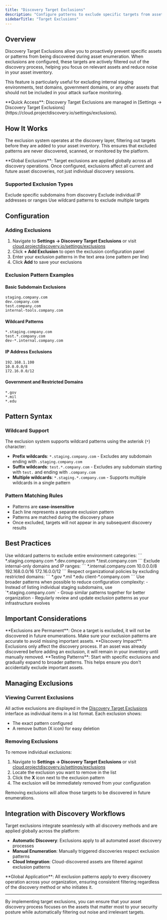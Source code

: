 ```yaml
---
title: "Discovery Target Exclusions"
description: "Configure patterns to exclude specific targets from asset discovery"
sidebarTitle: "Target Exclusions"
---
```


## Overview

Discovery Target Exclusions allow you to proactively prevent specific assets or patterns from being discovered during asset enumeration. When exclusions are configured, these targets are actively filtered out of the discovery process, helping you focus on relevant assets and reduce noise in your asset inventory.

This feature is particularly useful for excluding internal staging environments, test domains, government domains, or any other assets that should not be included in your attack surface monitoring.

<Note>
  **Quick Access**: Discovery Target Exclusions are managed in [Settings → Discovery Target Exclusions](https://cloud.projectdiscovery.io/settings/exclusions).
</Note>

## How It Works

The exclusion system operates at the discovery layer, filtering out targets before they are added to your asset inventory. This ensures that excluded patterns are never discovered, scanned, or monitored by the platform.

<Important>
  **Global Exclusions**: Target exclusions are applied globally across all discovery operations. Once configured, exclusions affect all current and future asset discoveries, not just individual discovery sessions.
</Important>

### Supported Exclusion Types

<CardGroup cols={3}>
  <Card title="Subdomains" icon="globe">
    Exclude specific subdomains from discovery
  </Card>
  <Card title="IP Addresses" icon="network-wired">
    Exclude individual IP addresses or ranges
  </Card>
  <Card title="Wildcard Patterns" icon="asterisk">
    Use wildcard patterns to exclude multiple targets
  </Card>
</CardGroup>

## Configuration

### Adding Exclusions

1. Navigate to **Settings → Discovery Target Exclusions** or visit [cloud.projectdiscovery.io/settings/exclusions](https://cloud.projectdiscovery.io/settings/exclusions)
2. Click **+ Add Exclusion** to open the exclusion configuration panel
3. Enter your exclusion patterns in the text area (one pattern per line)
4. Click **Add** to save your exclusions

### Exclusion Pattern Examples

#### Basic Subdomain Exclusions
```
staging.company.com
dev.company.com
test.company.com
internal-tools.company.com
```

#### Wildcard Patterns
```
*.staging.company.com
test.*.company.com
dev-*.internal.company.com
```

#### IP Address Exclusions
```
192.168.1.100
10.0.0.0/8
172.16.0.0/12
```

#### Government and Restricted Domains
```
*.gov
*.mil
*.edu
```

## Pattern Syntax

### Wildcard Support

The exclusion system supports wildcard patterns using the asterisk (`*`) character:

- **Prefix wildcards**: `*.staging.company.com` - Excludes any subdomain ending with `.staging.company.com`
- **Suffix wildcards**: `test.*.company.com` - Excludes any subdomain starting with `test.` and ending with `.company.com`
- **Multiple wildcards**: `*.staging.*.company.com` - Supports multiple wildcards in a single pattern

### Pattern Matching Rules

- Patterns are **case-insensitive**
- Each line represents a separate exclusion pattern
- Patterns are matched during the discovery phase
- Once excluded, targets will not appear in any subsequent discovery results

## Best Practices

<AccordionGroup>
  <Accordion title="Environment Separation">
    Use wildcard patterns to exclude entire environment categories:
    ```
    *.staging.company.com
    *.dev.company.com
    *.test.company.com
    ```
  </Accordion>

  <Accordion title="Internal Infrastructure">
    Exclude internal-only domains and IP ranges:
    ```
    *.internal.company.com
    10.0.0.0/8
    192.168.0.0/16
    172.16.0.0/12
    ```
  </Accordion>

  <Accordion title="Third-Party Restrictions">
    Respect organizational policies by excluding restricted domains:
    ```
    *.gov
    *.mil
    *.edu
    client-*.company.com
    ```
  </Accordion>

  <Accordion title="Pattern Optimization">
    Use broader patterns when possible to reduce configuration complexity:
    - Instead of listing individual staging subdomains, use `*.staging.company.com`
    - Group similar patterns together for better organization
    - Regularly review and update exclusion patterns as your infrastructure evolves
  </Accordion>
</AccordionGroup>

## Important Considerations

<Warning>
  **Exclusions are Permanent**: Once a target is excluded, it will not be discovered in future enumerations. Make sure your exclusion patterns are accurate to avoid missing important assets.
</Warning>

<Note>
  **Discovery Impact**: Exclusions only affect the discovery process. If an asset was already discovered before adding an exclusion, it will remain in your inventory until manually removed.
</Note>

<Tip>
  **Testing Patterns**: Start with specific exclusions and gradually expand to broader patterns. This helps ensure you don't accidentally exclude important assets.
</Tip>

## Managing Exclusions

### Viewing Current Exclusions

All active exclusions are displayed in the [Discovery Target Exclusions](https://cloud.projectdiscovery.io/settings/exclusions) interface as individual items in a list format. Each exclusion shows:
- The exact pattern configured
- A remove button (X icon) for easy deletion

### Removing Exclusions

To remove individual exclusions:
1. Navigate to **Settings → Discovery Target Exclusions** or visit [cloud.projectdiscovery.io/settings/exclusions](https://cloud.projectdiscovery.io/settings/exclusions)
2. Locate the exclusion you want to remove in the list
3. Click the **X** icon next to the exclusion pattern
4. The exclusion will be immediately removed from your configuration

<Note>
  Removing exclusions will allow those targets to be discovered in future enumerations.
</Note>

## Integration with Discovery Workflows

Target exclusions integrate seamlessly with all discovery methods and are applied globally across the platform:

- **Automatic Discovery**: Exclusions apply to all automated asset discovery processes
- **Manual Enumeration**: Manually triggered discoveries respect exclusion patterns
- **Cloud Integration**: Cloud-discovered assets are filtered against exclusion patterns

<Note>
  **Global Application**: All exclusion patterns apply to every discovery operation across your organization, ensuring consistent filtering regardless of the discovery method or who initiates it.
</Note>

---

By implementing target exclusions, you can ensure that your asset discovery process focuses on the assets that matter most to your security posture while automatically filtering out noise and irrelevant targets.